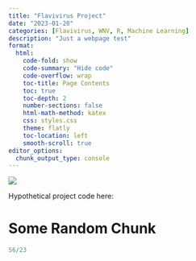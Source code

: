 ```yaml
---
title: "Flavivirus Project"
date: "2023-01-20"
categories: [Flavivirus, WNV, R, Machine Learning]
description: "Just a webpage test"
format:
  html:
    code-fold: show
    code-summary: "Hide code"
    code-overflow: wrap
    toc-title: Page Contents
    toc: true
    toc-depth: 2
    number-sections: false
    html-math-method: katex
    css: styles.css
    theme: flatly
    toc-location: left
    smooth-scroll: true
editor_options: 
  chunk_output_type: console
---
```


![](wnv_1.jpg){fig-alt="West Nile Virus (NIAID)"}

Hypothetical project code here:

# Some Random Chunk

```r

56/23
```
